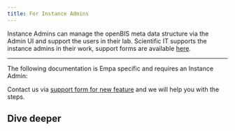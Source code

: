 ---
title: For Instance Admins
---

Instance Admins can manage the openBIS meta data structure via the Admin UI and support the users in their lab.
Scientific IT supports the instance admins in their work, support forms are available [here](/documentation/openbis/getting-started/support/#instance-admins).

---

The following documentation is Empa specific and requires an Instance Admin:

Contact us via [support form for new feature](/documentation/openbis/getting-started/support/) and we will help you with the steps.

## Dive deeper


<CardGrid>
  <CustomCard title="<a href='/documentation/openbis/empa-specific/for_admins/add_user'>Register a new user</a>" />
  <CustomCard title="<a href='/documentation/openbis/empa-specific/for_admins/feature_request/'>Process of feature request</a>" />
</CardGrid>
